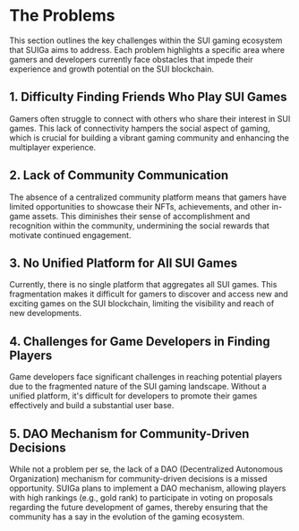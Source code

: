 # The Problems

This section outlines the key challenges within the SUI gaming ecosystem that SUIGa aims to address. Each problem highlights a specific area where gamers and developers currently face obstacles that impede their experience and growth potential on the SUI blockchain.

## 1. Difficulty Finding Friends Who Play SUI Games

Gamers often struggle to connect with others who share their interest in SUI games. This lack of connectivity hampers the social aspect of gaming, which is crucial for building a vibrant gaming community and enhancing the multiplayer experience.

## 2. Lack of Community Communication

The absence of a centralized community platform means that gamers have limited opportunities to showcase their NFTs, achievements, and other in-game assets. This diminishes their sense of accomplishment and recognition within the community, undermining the social rewards that motivate continued engagement.

## 3. No Unified Platform for All SUI Games

Currently, there is no single platform that aggregates all SUI games. This fragmentation makes it difficult for gamers to discover and access new and exciting games on the SUI blockchain, limiting the visibility and reach of new developments.

## 4. Challenges for Game Developers in Finding Players

Game developers face significant challenges in reaching potential players due to the fragmented nature of the SUI gaming landscape. Without a unified platform, it's difficult for developers to promote their games effectively and build a substantial user base.

## 5. DAO Mechanism for Community-Driven Decisions

While not a problem per se, the lack of a DAO (Decentralized Autonomous Organization) mechanism for community-driven decisions is a missed opportunity. SUIGa plans to implement a DAO mechanism, allowing players with high rankings (e.g., gold rank) to participate in voting on proposals regarding the future development of games, thereby ensuring that the community has a say in the evolution of the gaming ecosystem.
